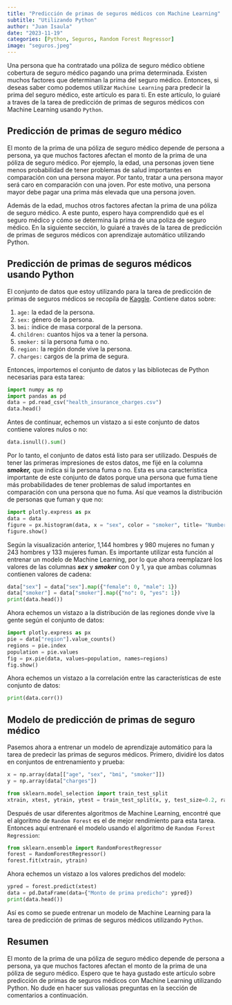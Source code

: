 ---
title: "Predicción de primas de seguros médicos con Machine Learning"
subtitle: "Utilizando Python"
author: "Juan Isaula"
date: "2023-11-19"
categories: [Python, Seguros, Random Forest Regressor]
image: "seguros.jpeg"
---

Una persona que ha contratado una póliza de seguro médico obtiene cobertura de seguro médico pagando una prima determinada. Existen muchos factores que determinan la prima del seguro médico. Entonces, si deseas saber como podemos utilizar `Machine Learning` para predecir la prima del seguro médico, este artículo es para ti. En este artículo, lo guiaré a traves de la tarea de predicción de primas de seguros médicos con Machine Learning usando `Python`.

## Predicción de primas de seguro médico

El monto de la prima de una póliza de seguro médico depende de persona a persona, ya que muchos factores afectan el monto de la prima de una póliza de seguro médico. Por ejemplo, la edad, una personas joven tiene menos probabilidad de tener problemas de salud importantes en comparación con una persona mayor. Por tanto, tratar a una persona mayor será caro en comparación con una joven. Por este motivo, una persona mayor debe pagar una prima más elevada que una persona joven.

Además de la edad, muchos otros factores afectan la prima de una póliza de seguro médico. A este punto, espero haya comprendido qué es el seguro médico y cómo se determina la prima de una poliza de seguro médico. En la siguiente sección, lo guiaré a través de la tarea de predicción de primas de seguros médicos con aprendizaje automático utilizando Python.

## Predicción de primas de seguros médicos usando Python

El conjunto de datos que estoy utilizando para la tarea de predicción de primas de seguros médicos se recopila de [Kaggle](https://www.kaggle.com/datasets/selahattinsanli/health-insurance/). Contiene datos sobre:

1.  `age:` la edad de la persona.
2.  `sex:` género de la persona.
3.  `bmi:` índice de masa corporal de la persona.
4.  `children:` cuantos hijos va a tener la persona.
5.  `smoker:` si la persona fuma o no.
6.  `region:` la región donde vive la persona.
7.   `charges:` cargos de la prima de segura.

Entonces, importemos el conjunto de datos y las bibliotecas de Python necesarias para esta tarea:

```{python}
import numpy as np
import pandas as pd
data = pd.read_csv("health_insurance_charges.csv")
data.head()
```

Antes de continuar, echemos un vistazo a si este conjunto de datos contiene valores nulos o no:

```{python}
data.isnull().sum()
```

Por lo tanto, el conjunto de datos está listo para ser utilizado. Después de tener las primeras impresiones de estos datos, me fijé en la columna ***smoker,*** que indica si la persona fuma o no. Esta es una característica importante de este conjunto de datos porque una persona que fuma tiene más probabilidades de tener problemas de salud importantes en comparación con una persona que no fuma. Así que veamos la distribución de personas que fuman y que no:

```{python}
import plotly.express as px
data = data
figure = px.histogram(data, x = "sex", color = "smoker", title= "Number of Smokers")
figure.show()
```

Según la visualización anterior, 1,144 hombres y 980 mujeres no fuman y 243 hombres y 133 mujeres fuman. Es importante utilizar esta función al entrenar un modelo de Machine Learning, por lo que ahora reemplazaré los valores de las columnas ***sex*** y ***smoker*** con 0 y 1, ya que ambas columnas contienen valores de cadena:

```{python}
data["sex"] = data["sex"].map({"female": 0, "male": 1})
data["smoker"] = data["smoker"].map({"no": 0, "yes": 1})
print(data.head())
```

Ahora echemos un vistazo a la distribución de las regiones donde vive la gente según el conjunto de datos:

```{python}
import plotly.express as px
pie = data["region"].value_counts()
regions = pie.index
population = pie.values
fig = px.pie(data, values=population, names=regions)
fig.show()
```

Ahora echemos un vistazo a la correlación entre las características de este conjunto de datos:

```{python}
print(data.corr())
```

## Modelo de predicción de primas de seguro médico

Pasemos ahora a entrenar un modelo de aprendizaje automático para la tarea de predecir las primas de seguros médicos. Primero, dividiré los datos en conjuntos de entrenamiento y prueba:

```{python}
x = np.array(data[["age", "sex", "bmi", "smoker"]])
y = np.array(data["charges"])

from sklearn.model_selection import train_test_split
xtrain, xtest, ytrain, ytest = train_test_split(x, y, test_size=0.2, random_state=42)
```

Después de usar diferentes algoritmos de Machine Learning, encontré que el algoritmo de `Random Forest` es el de mejor rendimiento para esta tarea. Entonces aquí entrenaré el modelo usando el algoritmo de `Random Forest Regression`:

```{python}
from sklearn.ensemble import RandomForestRegressor
forest = RandomForestRegressor()
forest.fit(xtrain, ytrain)
```

Ahora echemos un vistazo a los valores predichos del modelo:

```{python}
ypred = forest.predict(xtest)
data = pd.DataFrame(data={"Monto de prima predicho": ypred})
print(data.head())
```

Así es como se puede entrenar un modelo de Machine Learning para la tarea de predicción de primas de seguros médicos utilizando `Python`.

## Resumen 

El monto de la prima de una póliza de seguro médico depende de persona a persona, ya que muchos factores afectan el monto de la prima de una póliza de seguro médico. Espero que te haya gustado este artículo sobre predicción de primas de seguros médicos con Machine Learning utilizando Python. No dude en hacer sus valiosas preguntas en la sección de comentarios a continuación.
